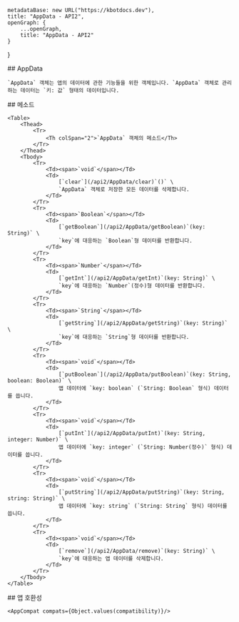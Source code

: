 
    metadataBase: new URL("https://kbotdocs.dev"),
    title: "AppData - API2",
    openGraph: {
        ...openGraph,
        title: "AppData - API2"
    }
}

<Section>
    ## AppData

    `AppData` 객체는 앱의 데이터에 관한 기능들을 위한 객체입니다. `AppData` 객체로 관리하는 데이터는 `키: 값` 형태의 데이터입니다.
</Section>
<Section>
    ## 메소드

    <Table>
        <Thead>
            <Tr>
                <Th colSpan="2">`AppData` 객체의 메소드</Th>
            </Tr>
        </Thead>
        <Tbody>
            <Tr>
                <Td><span>`void`</span></Td>
                <Td>
                    [`clear`](/api2/AppData/clear)`()` \
                    `AppData` 객체로 저장한 모든 데이터를 삭제합니다.
                </Td>
            </Tr>
            <Tr>
                <Td><span>`Boolean`</span></Td>
                <Td>
                    [`getBoolean`](/api2/AppData/getBoolean)`(key: String)` \
                    `key`에 대응하는 `Boolean`형 데이터를 반환합니다.
                </Td>
            </Tr>
            <Tr>
                <Td><span>`Number`</span></Td>
                <Td>
                    [`getInt`](/api2/AppData/getInt)`(key: String)` \
                    `key`에 대응하는 `Number`(정수)형 데이터를 반환합니다.
                </Td>
            </Tr>
            <Tr>
                <Td><span>`String`</span></Td>
                <Td>
                    [`getString`](/api2/AppData/getString)`(key: String)` \
                    `key`에 대응하는 `String`형 데이터를 반환합니다.
                </Td>
            </Tr>
            <Tr>
                <Td><span>`void`</span></Td>
                <Td>
                    [`putBoolean`](/api2/AppData/putBoolean)`(key: String, boolean: Boolean)` \
                    앱 데이터에 `key: boolean` (`String: Boolean` 형식) 데이터를 씁니다.
                </Td>
            </Tr>
            <Tr>
                <Td><span>`void`</span></Td>
                <Td>
                    [`putInt`](/api2/AppData/putInt)`(key: String, integer: Number)` \
                    앱 데이터에 `key: integer` (`String: Number(정수)` 형식) 데이터를 씁니다.
                </Td>
            </Tr>
            <Tr>
                <Td><span>`void`</span></Td>
                <Td>
                    [`putString`](/api2/AppData/putString)`(key: String, string: String)` \
                    앱 데이터에 `key: string` (`String: String` 형식) 데이터를 씁니다.
                </Td>
            </Tr>
            <Tr>
                <Td><span>`void`</span></Td>
                <Td>
                    [`remove`](/api2/AppData/remove)`(key: String)` \
                    `key`에 대응하는 앱 데이터를 삭제합니다.
                </Td>
            </Tr>
        </Tbody>
    </Table>
</Section>
<Section>
    ## 앱 호환성

    <AppCompat compats={Object.values(compatibility)}/>
</Section>